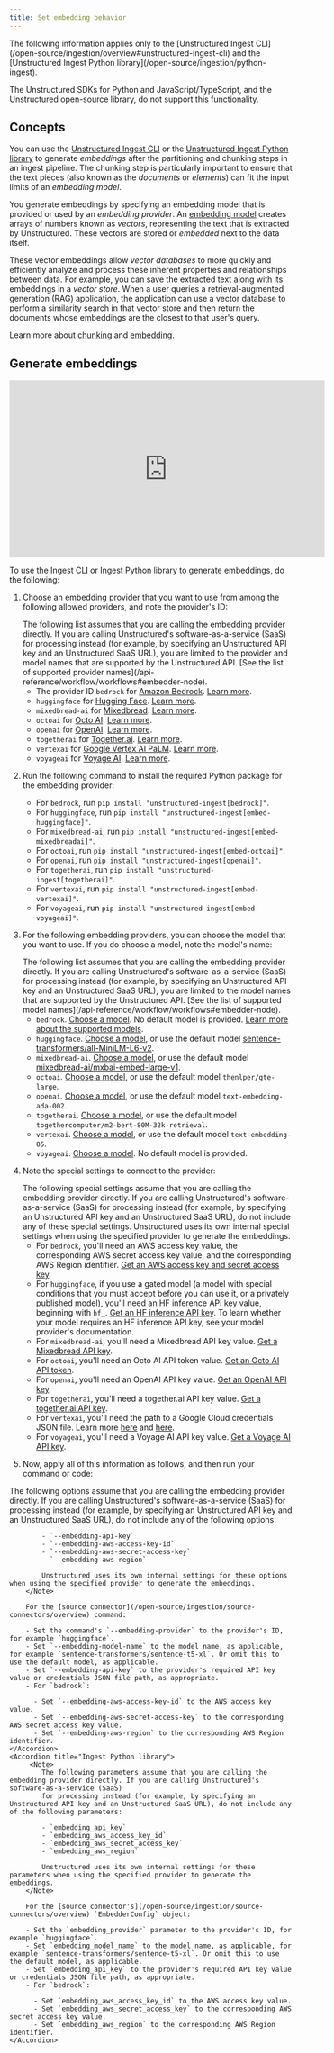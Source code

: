 ```yaml
---
title: Set embedding behavior
---
```


<Note>
   The following information applies only to the [Unstructured Ingest CLI](/open-source/ingestion/overview#unstructured-ingest-cli) and the [Unstructured Ingest Python library](/open-source/ingestion/python-ingest).

   The Unstructured SDKs for Python and JavaScript/TypeScript, and the Unstructured open-source library, do not support this functionality.
</Note>

## Concepts

You can use the [Unstructured Ingest CLI](/open-source/ingestion/overview#unstructured-ingest-cli) or the [Unstructured Ingest Python library](/open-source/ingestion/python-ingest) 
to generate _embeddings_ after the partitioning and chunking steps in an ingest pipeline. The chunking step is particularly important to ensure that the text pieces 
(also known as the _documents_ or _elements_) can fit the input limits of an _embedding model_.

You generate embeddings by specifying an embedding model that is provided or used by an _embedding provider_. 
An [embedding model](https://python.langchain.com/v0.2/docs/concepts/#embedding-models) creates arrays of numbers 
known as _vectors_, representing the text that is extracted by Unstructured. 
These vectors are stored or _embedded_ next to the data itself. 

These vector embeddings allow _vector databases_ to more quickly and efficiently analyze and process these inherent 
properties and relationships between data. For example, you can save the extracted text along with its embeddings in a _vector store_. 
When a user queries a retrieval-augmented generation (RAG) application, the application can use a vector database to perform a similarity search in that vector store 
and then return the documents whose embeddings are the closest to that user's query.

Learn more about [chunking](https://unstructured.io/blog/chunking-for-rag-best-practices) and 
[embedding](https://unstructured.io/blog/understanding-embedding-models-make-an-informed-choice-for-your-rag).

## Generate embeddings

<iframe
  width="560"
  height="315"
  src="https://www.youtube.com/embed/ulMrzxNGc7A"
  title="YouTube video player"
  frameborder="0"
  allow="accelerometer; autoplay; clipboard-write; encrypted-media; gyroscope; picture-in-picture"
  allowfullscreen
></iframe>

To use the Ingest CLI or Ingest Python library to generate embeddings, do the following:

1. Choose an embedding provider that you want to use from among the following allowed providers, and note the provider's ID:

   <Note>
       The following list assumes that you are calling the embedding provider directly. If you are calling Unstructured's software-as-a-service (SaaS) 
       for processing instead (for example, by specifying an Unstructured API key and an Unstructured SaaS URL), you are limited to 
       the provider and model names that are supported by the Unstructured API. 
       [See the list of supported provider names](/api-reference/workflow/workflows#embedder-node).
   </Note>

   - The provider ID `bedrock` for [Amazon Bedrock](https://aws.amazon.com/bedrock/). [Learn more](https://python.langchain.com/v0.2/docs/integrations/text_embedding/bedrock/).
   - `huggingface` for [Hugging Face](https://huggingface.co/). [Learn more](https://python.langchain.com/v0.2/docs/integrations/text_embedding/huggingfacehub/).
   - `mixedbread-ai` for [Mixedbread](https://www.mixedbread.ai/). [Learn more](https://www.mixedbread.ai/docs/embeddings/overview).
   - `octoai` for [Octo AI](https://octo.ai/). [Learn more](https://octo.ai/docs/text-gen-solution/using-unstructured-io-for-embedding-documents).
   - `openai` for [OpenAI](https://openai.com/). [Learn more](https://python.langchain.com/v0.2/docs/integrations/text_embedding/openai/).
   - `togetherai` for [Together.ai](https://www.together.ai/). [Learn more](https://docs.together.ai/docs/embedding-models).
   - `vertexai` for [Google Vertex AI PaLM](https://cloud.google.com/vertex-ai/docs/generative-ai/learn/overview). [Learn more](https://python.langchain.com/v0.2/docs/integrations/text_embedding/google_vertex_ai_palm/).
   - `voyageai` for [Voyage AI](https://www.voyageai.com/). [Learn more](https://python.langchain.com/v0.2/docs/integrations/text_embedding/voyageai/).
   
2. Run the following command to install the required Python package for the embedding provider:

   - For `bedrock`, run `pip install "unstructured-ingest[bedrock]"`.
   - For `huggingface`, run `pip install "unstructured-ingest[embed-huggingface]"`.
   - For `mixedbread-ai`, run `pip install "unstructured-ingest[embed-mixedbreadai]"`.
   - For `octoai`, run `pip install "unstructured-ingest[embed-octoai]"`.
   - For `openai`, run `pip install "unstructured-ingest[openai]"`.
   - For `togetherai`, run `pip install "unstructured-ingest[togetherai]"`.
   - For `vertexai`, run `pip install "unstructured-ingest[embed-vertexai]"`.
   - For `voyageai`, run `pip install "unstructured-ingest[embed-voyageai]"`.

3. For the following embedding providers, you can choose the model that you want to use. If you do choose a model, note the model's name:

   <Note>
       The following list assumes that you are calling the embedding provider directly. If you are calling Unstructured's software-as-a-service (SaaS) 
       for processing instead (for example, by specifying an Unstructured API key and an Unstructured SaaS URL), you are limited to 
       the model names that are supported by the Unstructured API. 
       [See the list of supported model names](/api-reference/workflow/workflows#embedder-node).
   </Note>

   - `bedrock`. [Choose a model](https://docs.aws.amazon.com/bedrock/latest/userguide/model-ids.html). No default model is provided. [Learn more about the supported models](https://docs.aws.amazon.com/bedrock/latest/userguide/models-supported.html).
   - `huggingface`. [Choose a model](https://huggingface.co/models?other=embeddings), or use the default model [sentence-transformers/all-MiniLM-L6-v2](https://huggingface.co/sentence-transformers/all-MiniLM-L6-v2).
   - `mixedbread-ai`. [Choose a model](https://www.mixedbread.ai/docs/embeddings/models), or use the default model [mixedbread-ai/mxbai-embed-large-v1](https://www.mixedbread.ai/docs/embeddings/mxbai-embed-large-v1).
   - `octoai`. [Choose a model](https://octo.ai/blog/supercharge-rag-performance-using-octoai-and-unstructured-embeddings/), or use the default model `thenlper/gte-large`.
   - `openai`. [Choose a model](https://platform.openai.com/docs/guides/embeddings/embedding-models), or use the default model `text-embedding-ada-002`.
   - `togetherai`. [Choose a model](https://docs.together.ai/docs/embedding-models), or use the default model `togethercomputer/m2-bert-80M-32k-retrieval`.
   - `vertexai`. [Choose a model](https://cloud.google.com/vertex-ai/generative-ai/docs/model-reference/text-embeddings-api), or use the default model `text-embedding-05`.
   - `voyageai`.  [Choose a model](https://docs.voyageai.com/docs/embeddings). No default model is provided.

4. Note the special settings to connect to the provider:

   <Note>
       The following special settings assume that you are calling the embedding provider directly. If you are calling Unstructured's software-as-a-service (SaaS) 
       for processing instead (for example, by specifying an Unstructured API key and an Unstructured SaaS URL), do not include any of these special 
       settings. Unstructured uses its own internal special settings when using the specified provider to generate the embeddings.
   </Note>

   - For `bedrock`, you'll need an AWS access key value, the corresponding AWS secret access key value, and the corresponding AWS Region identifier. [Get an AWS access key and secret access key](https://docs.aws.amazon.com/IAM/latest/UserGuide/id_credentials_access-keys.html).
   - For `huggingface`, if you use a gated model (a model with special conditions that you must accept before you can use it, or a privately published model), you'll need an HF inference API key value, beginning with `hf_`. [Get an HF inference API key](https://huggingface.co/docs/api-inference/en/quicktour#get-your-api-token). To learn whether your model requires an HF inference API key, see your model provider's documentation. 
   - For `mixedbread-ai`, you'll need a Mixedbread API key value. [Get a Mixedbread API key](https://www.mixedbread.ai/dashboard?next=api-keys).
   - For `octoai`, you'll need an Octo AI API token value. [Get an Octo AI API token](https://octo.ai/docs/getting-started/how-to-create-octoai-access-token).
   - For `openai`, you'll need an OpenAI API key value. [Get an OpenAI API key](https://platform.openai.com/docs/quickstart/create-and-export-an-api-key).
   - For `togetherai`, you'll need a together.ai API key value. [Get a together.ai API key](https://docs.together.ai/reference/authentication-1). 
   - For `vertexai`, you'll need the path to a Google Cloud credentials JSON file. Learn more [here](https://cloud.google.com/docs/authentication/application-default-credentials#GAC) and [here](https://googleapis.dev/python/google-auth/latest/reference/google.auth.html#module-google.auth).
   - For `voyageai`, you'll need a Voyage AI API key value. [Get a Voyage AI API key](https://docs.voyageai.com/docs/api-key-and-installation#authentication-with-api-keys).

5. Now, apply all of this information as follows, and then run your command or code:

<AccordionGroup>
    <Accordion title="Ingest CLI">
        <Note>
            The following options assume that you are calling the embedding provider directly. If you are calling Unstructured's software-as-a-service (SaaS) 
            for processing instead (for example, by specifying an Unstructured API key and an Unstructured SaaS URL), do not include any of the following options:
           
            - `--embedding-api-key`
            - `--embedding-aws-access-key-id`
            - `--embedding-aws-secret-access-key`
            - `--embedding-aws-region`

            Unstructured uses its own internal settings for these options when using the specified provider to generate the embeddings.
        </Note>

        For the [source connector](/open-source/ingestion/source-connectors/overview) command:

        - Set the command's `--embedding-provider` to the provider's ID, for example `huggingface`.
        - Set `--embedding-model-name` to the model name, as applicable, for example `sentence-transformers/sentence-t5-xl`. Or omit this to use the default model, as applicable.
        - Set `--embedding-api-key` to the provider's required API key value or credentials JSON file path, as appropriate.
        - For `bedrock`:
        
          - Set `--embedding-aws-access-key-id` to the AWS access key value.
          - Set `--embedding-aws-secret-access-key` to the corresponding AWS secret access key value.
          - Set `--embedding-aws-region` to the corresponding AWS Region identifier.
    </Accordion>
    <Accordion title="Ingest Python library">
         <Note>
            The following parameters assume that you are calling the embedding provider directly. If you are calling Unstructured's software-as-a-service (SaaS) 
            for processing instead (for example, by specifying an Unstructured API key and an Unstructured SaaS URL), do not include any of the following parameters:
           
            - `embedding_api_key`
            - `embedding_aws_access_key_id`
            - `embedding_aws_secret_access_key`
            - `embedding_aws_region`

            Unstructured uses its own internal settings for these parameters when using the specified provider to generate the embeddings.
        </Note>

        For the [source connector's](/open-source/ingestion/source-connectors/overview) `EmbedderConfig` object:

        - Set the `embedding_provider` parameter to the provider's ID, for example `huggingface`.
        - Set `embedding_model_name` to the model name, as applicable, for example `sentence-transformers/sentence-t5-xl`. Or omit this to use the default model, as applicable.
        - Set `embedding_api_key` to the provider's required API key value or credentials JSON file path, as appropriate.
        - For `bedrock`:
        
          - Set `embedding_aws_access_key_id` to the AWS access key value.
          - Set `embedding_aws_secret_access_key` to the corresponding AWS secret access key value.
          - Set `embedding_aws_region` to the corresponding AWS Region identifier.
    </Accordion>
</AccordionGroup>
